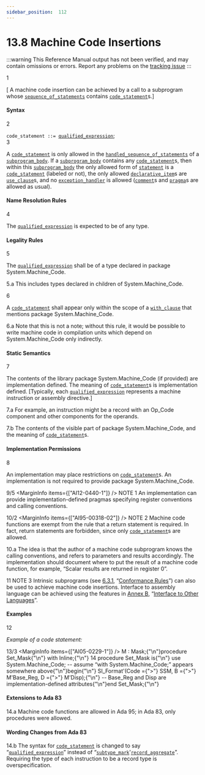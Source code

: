 ```yaml
---
sidebar_position:  112
---
```


# 13.8 Machine Code Insertions

:::warning
This Reference Manual output has not been verified,
and may contain omissions or errors.
Report any problems on the [tracking issue](https://github.com/ada-lang-io/ada-lang-io/issues/20)
:::


<MarginText>1</MarginText>
<p>[ A machine code insertion can be achieved by a call to a subprogram whose <code><a href="../AA-5/AA-5.1#S0166">sequence_of_statements</a></code> contains <code><a href="../AA-13/AA-13.8#S0357">code_statement</a></code>s.] <br /></p>


#### Syntax

<MarginText>2</MarginText>

<CodeBlock>
<code>code_statement</code><a id="S0357"></a><code> ::= </code><code><a href="../AA-4/AA-4.7#S0163">qualified_expression</a></code>;<br />

</CodeBlock>
<MarginText>3</MarginText>
<p>A <code><a href="../AA-13/AA-13.8#S0357">code_statement</a></code> is only allowed in the <code><a href="../AA-11/AA-11.2#S0304">handled_sequence_of_statements</a></code> of a <code><a href="../AA-6/AA-6.3#S0216">subprogram_body</a></code>. If a <code><a href="../AA-6/AA-6.3#S0216">subprogram_body</a></code> contains any <code><a href="../AA-13/AA-13.8#S0357">code_statement</a></code>s, then within this <code><a href="../AA-6/AA-6.3#S0216">subprogram_body</a></code> the only allowed form of <code><a href="../AA-5/AA-5.1#S0167">statement</a></code> is a <code><a href="../AA-13/AA-13.8#S0357">code_statement</a></code> (labeled or not), the only allowed <code><a href="../AA-3/AA-3.11#S0087">declarative_item</a></code>s are <code><a href="../AA-8/AA-8.4#S0235">use_clause</a></code>s, and no <code><a href="../AA-11/AA-11.2#S0305">exception_handler</a></code> is allowed (<code><a href="../AA-2/AA-2.7#S0018">comment</a></code>s and <code><a href="../AA-2/AA-2.8#S0019">pragma</a></code>s are allowed as usual). <br /></p>


#### Name Resolution Rules

<MarginText>4</MarginText>
<p>The <code><a href="../AA-4/AA-4.7#S0163">qualified_expression</a></code> is expected to be of any type. <br /></p>


#### Legality Rules

<MarginText>5</MarginText>
<p>The <code><a href="../AA-4/AA-4.7#S0163">qualified_expression</a></code> shall be of a type declared in package System.Machine_Code. <br /></p>

<MarginText>5.a</MarginText>
<Admonition type="aarm" aarm="ramification" title="Ramification: ">
<strong></strong>This includes types declared in children of System.Machine_Code. <br /></Admonition>

<MarginText>6</MarginText>
<p>A <code><a href="../AA-13/AA-13.8#S0357">code_statement</a></code> shall appear only within the scope of a <code><a href="../AA-10/AA-10.1#S0294">with_clause</a></code> that mentions package System.Machine_Code. <br /></p>

<MarginText>6.a</MarginText>
<Admonition type="aarm" aarm="ramification" title="Ramification: ">
<strong></strong>Note that this is not a note; without this rule, it would be possible to write machine code in compilation units which depend on System.Machine_Code only indirectly. <br /></Admonition>


#### Static Semantics

<MarginText>7</MarginText>
<p>The contents of the library package System.Machine_Code (if provided) are implementation defined. The meaning of <code><a href="../AA-13/AA-13.8#S0357">code_statement</a></code>s is implementation defined. [Typically, each <code><a href="../AA-4/AA-4.7#S0163">qualified_expression</a></code> represents a machine instruction or assembly directive.] <br /></p>

<MarginText>7.a</MarginText>
<Admonition type="aarm" aarm="discussion" title="Discussion: ">
<strong></strong>For example, an instruction might be a record with an Op_Code component and other components for the operands. <br /></Admonition>

<MarginText>7.b</MarginText>
<Admonition type="aarm" aarm="implementation-defined" title="Implementation defined: ">
<strong></strong>The contents of the visible part of package System.Machine_Code, and the meaning of <code><a href="../AA-13/AA-13.8#S0357">code_statement</a></code>s.<br /></Admonition>


#### Implementation Permissions

<MarginText>8</MarginText>
<p>An implementation may place restrictions on <code><a href="../AA-13/AA-13.8#S0357">code_statement</a></code>s. An implementation is not required to provide package System.Machine_Code. <br /></p>

<MarginText>9/5</MarginText>
<MarginInfo items={["AI12-0440-1"]} />
<Admonition type="aarm" aarm="note" title="Note: ">
NOTE 1   An implementation can  provide implementation-defined pragmas specifying register conventions and calling conventions.<br /></Admonition>

<MarginText>10/2</MarginText>
<MarginInfo items={["AI95-00318-02"]} />
<Admonition type="aarm" aarm="note" title="Note: ">
NOTE 2   Machine code functions are exempt from the rule that a return statement is required. In fact, return statements are forbidden, since only <code><a href="../AA-13/AA-13.8#S0357">code_statement</a></code>s are allowed. <br /></Admonition>

<MarginText>10.a</MarginText>
<Admonition type="aarm" aarm="discussion" title="Discussion: ">
<strong></strong>The idea is that the author of a machine code subprogram knows the calling conventions, and refers to parameters and results accordingly. The implementation should document where to put the result of a machine code function, for example, &ldquo;Scalar results are returned in register 0&rdquo;. <br /></Admonition>

<MarginText>11</MarginText>
<Admonition type="aarm" aarm="note" title="Note: ">
NOTE 3   Intrinsic subprograms (see <a href="../AA-6/AA-6.3#Subclause_6.3.1">6.3.1</a>, &ldquo;<a href="../AA-6/AA-6.3#Subclause_6.3.1">Conformance Rules</a>&rdquo;) can also be used to achieve machine code insertions. Interface to assembly language can be achieved using the features in <a href="../AA-B/">Annex B</a>, &ldquo;<a href="../AA-B/">Interface to Other Languages</a>&rdquo;. <br /></Admonition>


#### Examples

<MarginText>12</MarginText>
<p><em>Example of a code statement:</em> <br /></p>

<MarginText>13/3</MarginText>
<MarginInfo items={["AI05-0229-1"]} />
<CodeBlock language="ada">
M : Mask;{"\n"}procedure Set_Mask{"\n"}  with Inline;{"\n"}
<MarginText>14</MarginText>
procedure Set_Mask is{"\n"}  use System.Machine_Code; -- assume &ldquo;with System.Machine_Code;&rdquo; appears somewhere above{"\n"}begin{"\n"}  SI_Format'(Code ={">"} SSM, B ={">"} M'Base_Reg, D ={">"} M'Disp);{"\n"}  --  Base_Reg and Disp are implementation-defined attributes{"\n"}end Set_Mask;{"\n"}

</CodeBlock>

#### Extensions to Ada 83

<MarginText>14.a</MarginText>
<Admonition type="aarm" aarm="note" title="Note: ">
Machine code functions are allowed in Ada 95; in Ada 83, only procedures were allowed. <br /></Admonition>


#### Wording Changes from Ada 83

<MarginText>14.b</MarginText>
<Admonition type="aarm" aarm="note" title="Note: ">
The syntax for <code><a href="../AA-13/AA-13.8#S0357">code_statement</a></code> is changed to say &ldquo;<code><a href="../AA-4/AA-4.7#S0163">qualified_expression</a></code>&rdquo; instead of &ldquo;<code><a href="../AA-3/AA-3.2#S0028">subtype_mark</a></code>'<code><a href="../AA-4/AA-4.3#S0107">record_aggregate</a></code>&rdquo;. Requiring the type of each instruction to be a record type is overspecification. <br /></Admonition>

